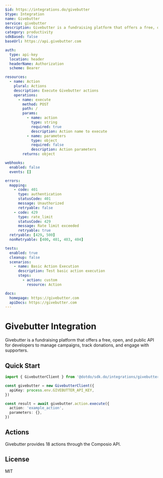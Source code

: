 ```yaml
---
$id: https://integrations.do/givebutter
$type: Integration
name: Givebutter
service: givebutter
description: Givebutter is a fundraising platform that offers a free, open, and public API for developers to manage campaigns, track donations, and engage with supporters.
category: productivity
sdkBased: false
baseUrl: https://api.givebutter.com

auth:
  type: api-key
  location: header
  headerName: Authorization
  scheme: Bearer

resources:
  - name: Action
    plural: Actions
    description: Execute Givebutter actions
    operations:
      - name: execute
        method: POST
        path: /
        params:
          - name: action
            type: string
            required: true
            description: Action name to execute
          - name: parameters
            type: object
            required: false
            description: Action parameters
        returns: object

webhooks:
  enabled: false
  events: []

errors:
  mapping:
    - code: 401
      type: authentication
      statusCode: 401
      message: Unauthorized
      retryable: false
    - code: 429
      type: rate_limit
      statusCode: 429
      message: Rate limit exceeded
      retryable: true
  retryable: [429, 500]
  nonRetryable: [400, 401, 403, 404]

tests:
  enabled: true
  cleanup: false
  scenarios:
    - name: Basic Action Execution
      description: Test basic action execution
      steps:
        - action: custom
          resource: Action

docs:
  homepage: https://givebutter.com
  apiDocs: https://givebutter.com
---
```


# Givebutter Integration

Givebutter is a fundraising platform that offers a free, open, and public API for developers to manage campaigns, track donations, and engage with supporters.

## Quick Start

```typescript
import { GivebutterClient } from '@dotdo/sdk.do/integrations/givebutter'

const givebutter = new GivebutterClient({
  apiKey: process.env.GIVEBUTTER_API_KEY,
})

const result = await givebutter.action.execute({
  action: 'example_action',
  parameters: {},
})
```

## Actions

Givebutter provides 18 actions through the Composio API.

## License

MIT
